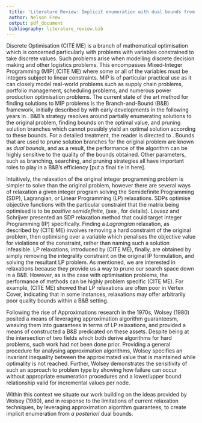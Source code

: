 ```yaml
---
 title: 'Literature Review: Implicit enumeration with dual bounds from approximations'
 author: Nelson Frew
 output: pdf_document
 bibliography: literature_review.bib
---
```



Discrete Optimisation (CITE ME) is a branch of mathematical optimisation which is concerned particularly with problems with variables constrained to take discrete values. Such problems arise when modelling discrete decision making and other logistics problems. This encompasses Mixed-Integer Programming (MIP),(CITE ME)  where some or all of the variables must be integers subject to linear constraints. MIP is of particular practical use as it can closely model real-world problems such as supply chain problems, portfolio management, scheduling problems, and numerous power production optimisation problems. The current state of the art method for finding solutions to MIP problems is the Branch-and-Bound (B&B) framework, initially described by \cite{Land} with early developments in the following years in \cite{Dakin}. B&B's strategy resolves around partially enumerating solutions to the original problem, finding bounds on the optimal value, and pruning solution branches which cannot possibly yield an optimal solution according to these bounds. For a detailed treatment, the reader is directed to \cite{Conforti}. Bounds that are used to prune solution branches for the original problem are known as *dual bounds*, and as a result, the performance of the algorithm can be highly sensitive to the quality of the bounds obtained. Other parameters, such as branching, searching, and pruning strategies all have important roles to play in a B&B's efficiency [put a final tie in here].

Intuitively, the relaxation of the original integer programming problem is simpler to solve than the original problem, however there are several ways of relaxation a given integer program  solving the Semidefinite Programming (SDP), Lagrangian, or Linear Programming (LP) relaxations. SDPs optimise objective functions with the particular constraint that the matrix being optimised is to be *positive semidefinite*, (see \cite{Vandenberghe}, \cite{Alizadeh} for details). Lovasz and Schrijver \cite{Lovasz} presented an SDP relaxation method that could target Integer Programming (IP) specifically. Finding a *Lagrangian* relaxation, as described by (CITE ME) involves removing a hard constraint of the original problem, then optimising over a variable which penalises the objective value for violations of the constraint, rather than naming such a solution infeasible. LP relaxations, introduced by (CITE ME), finally, are obtained by simply removing the integrality constraint on the original IP formulation, and solving the resultant LP problem. As mentioned, we are interested in relaxations because they provide us a way to prune our search space down in a B&B. However, as is the case with optimisation problems, the performance of methods can be highly problem specific (CITE ME). For example, (CITE ME) showed that LP relaxations are often poor in Vertex Cover, indicating that in some instances, relaxations may offer arbitrarily poor quality bounds within a B&B setting. 

Following the rise of Approximations research in the 1970s, Wolsey (1980) \cite{Wolsey} posited a means of leveraging approximation algorithm guaranteesm, weaving them into guarantees in terms of LP relaxations, and provided a means of constructed a B&B predicated on these assets. Despite being at the intersection of two fields which both derive algorithms for hard problems, such work had not been done prior. Providing a general procedure for analysing approximation algorithms, Wolsey specifies an invariant inequality between the approximated value that is maintained while optimality is not reached. Further, Wolsey demonstrates the sensitivity of such an approach to problem type by showing how failure can occur without appropriate enumeration procedures and a lower/upper bound relationship valid for incremental values per node.

Within this context we situate our work building on the ideas provided by Wolsey (1980), and in response to the limitations of current relaxation techniques, by leveraging approximation algorithm guarantees, to create implicit enumeration from *a posteriori* dual bounds.



\bibliography{literature_review}
\bibliographystyle{plain} 

